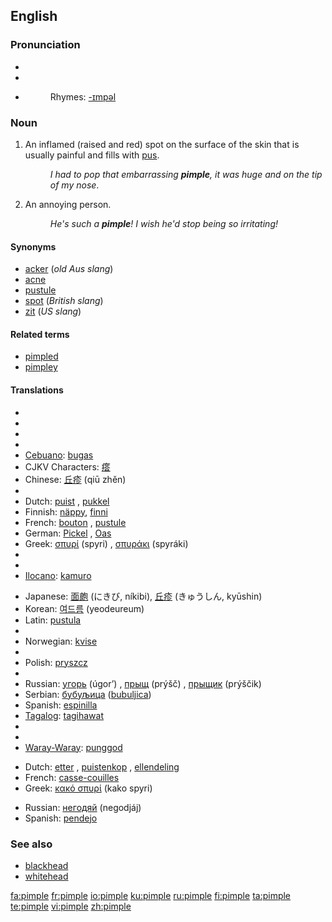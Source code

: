 ==English==

===Pronunciation===
*{{IPAchar|pĭm'p(ə)l}}
*{{IPA|/ˈpɪmp(ə)l/}}
*{{SAMPA|/"pImp(@)l/}}
*:Rhymes: [[Rhymes:English:-ɪmpəl|-ɪmpəl]]

===Noun===
{{wikipedia}}
{{en-noun}}

# An inflamed (raised and red) spot on the surface of the skin that is usually painful and fills with [[pus]].
#:''I had to pop that embarrassing '''pimple''', it was huge and on the tip of my nose''.
# {{Slang}} An annoying person.
#:''He's such a '''pimple'''! I wish he'd stop being so irritating!''

====Synonyms====
*[[acker]] (''old Aus slang'')
*[[acne]]
*[[pustule]]
*[[spot]] (''British slang'')
*[[zit]] (''US slang'')

====Related terms====
*[[pimpled]]
*[[pimpley]]

====Translations====
{{trans-top|inflamed spot on the surface of the skin}}
*{{trreq|Albanian}}
*{{trreq|Arabic}}
*{{trreq|Armenian}}
*{{trreq|Bulgarian}}
*[[Cebuano]]: [[bugas]]
*CJKV Characters: [[瘩]]
*Chinese: [[丘疹]] (qiū zhěn)
*{{trreq|Danish}}
*Dutch: [[puist]] {{f}}, [[pukkel]]
*Finnish: [[näppy]], [[finni]]
*French: [[bouton]] {{m}}, [[pustule]] {{f}}
*German: [[Pickel]] {{m}}, [[Oas]] {{n}} {{italbrac|Bavaria}}
*Greek: [[σπυρί]] (spyri) {{n}}, [[σπυράκι]] (spyráki) {{n}}
*{{trreq|Hebrew}}
*{{trreq|Hungarian}}
*[[Ilocano]]: [[kamuro]]
{{trans-mid}}
*Japanese: [[面皰]] (にきび, níkibi), [[丘疹]] (きゅうしん, kyūshin)
*Korean: [[여드름]] (yeodeureum)
*Latin: [[pustula]]
*{{trreq|Mongolian}}
*Norwegian: [[kvise]] {{c}}
*{{trreq|Persian}}
*Polish: [[pryszcz]] {{m}}
*{{trreq|Portuguese}}
*Russian: [[угорь]] (úgor’) {{m}}, [[прыщ]] (prýšč) {{m}}, [[прыщик]] (prýščik) {{m}}
*Serbian: [[бубуљица]] ([[bubuljica]]) {{f}}
*Spanish: [[espinilla]] {{f}}
*[[Tagalog]]: [[tagihawat]]
*{{trreq|Turkish}}
*{{trreq|Vietnamese}}
*[[Waray-Waray]]: [[punggod]]
{{trans-bottom}}

{{trans-top|annoying person}}
*Dutch: [[etter]] {{m}}, [[puistenkop]] {{m}}, [[ellendeling]] {{m}}
*French: [[casse-couilles]] {{m}}
*Greek: [[κακό σπυρί]] (kako spyri) {{n}}
{{trans-mid}}
*Russian: [[негодяй]] (negodjáj) {{m}}
*Spanish: [[pendejo]] {{m}}
{{trans-bottom}}

===See also===
*[[blackhead]]
*[[whitehead]]

[[fa:pimple]]
[[fr:pimple]]
[[io:pimple]]
[[ku:pimple]]
[[ru:pimple]]
[[fi:pimple]]
[[ta:pimple]]
[[te:pimple]]
[[vi:pimple]]
[[zh:pimple]]